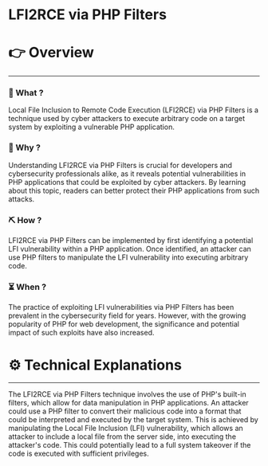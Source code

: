 # LFI2RCE via PHP Filters


# 👉 Overview

---

### 👀 What ?

Local File Inclusion to Remote Code Execution (LFI2RCE) via PHP Filters is a technique used by cyber attackers to execute arbitrary code on a target system by exploiting a vulnerable PHP application.


### 🧐 Why ?

Understanding LFI2RCE via PHP Filters is crucial for developers and cybersecurity professionals alike, as it reveals potential vulnerabilities in PHP applications that could be exploited by cyber attackers. By learning about this topic, readers can better protect their PHP applications from such attacks.


### ⛏️ How ?

LFI2RCE via PHP Filters can be implemented by first identifying a potential LFI vulnerability within a PHP application. Once identified, an attacker can use PHP filters to manipulate the LFI vulnerability into executing arbitrary code.


### ⏳ When ?

The practice of exploiting LFI vulnerabilities via PHP Filters has been prevalent in the cybersecurity field for years. However, with the growing popularity of PHP for web development, the significance and potential impact of such exploits have also increased.


# ⚙️ Technical Explanations

---

The LFI2RCE via PHP Filters technique involves the use of PHP's built-in filters, which allow for data manipulation in PHP applications. An attacker could use a PHP filter to convert their malicious code into a format that could be interpreted and executed by the target system. This is achieved by manipulating the Local File Inclusion (LFI) vulnerability, which allows an attacker to include a local file from the server side, into executing the attacker's code. This could potentially lead to a full system takeover if the code is executed with sufficient privileges.
